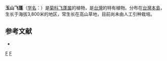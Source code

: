 {{Speciesbox 
| genus = Erigeron
| species = morrisonensis
| authority = [[早田文藏|Hayata]]
}}

'''玉山飞蓬'''（[[学名|学名]]：{{lang|la|''Erigeron morrisonensis''}}）是[[菊科|菊科]][[飞蓬属|飞蓬属]]的植物，是[[台灣|台灣]]的特有植物。分布在[[台灣島|台灣本島]]，生长于海拔3,800米的地区，常生长在高山草地，目前尚未由人工引种栽培。

== 参考文献 ==
<div class="references-small">
* {{cite web| url =http://www.bioinfo.cn/db05/KmzwSpecies.php?action=view&id=4550| title =玉山飞蓬| work =《中国高等植物数据库全库》| publisher =中国科学院微生物研究所| author =昆明植物研究所| accessdate =2009-02-25| deadurl =yes| archiveurl =https://web.archive.org/web/20160305041522/http://www.bioinfo.cn/db05/KmzwSpecies.php?action=view&id=4550| archivedate =2016-03-05}}
</div>
{{Taxonbar|from=Q15231298}}

[[Category:飞蓬属|F]]
[[Category:臺灣特有植物|F]]